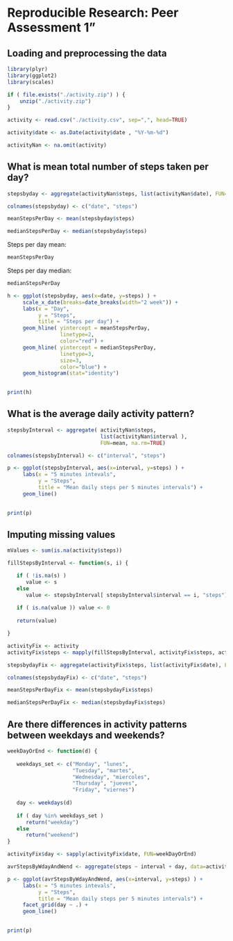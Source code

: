 
# Reproducible Research: Peer Assessment 1"


## Loading and preprocessing the data

```r
library(plyr)
library(ggplot2)
library(scales)

if ( file.exists("./activity.zip") ) {
    unzip("./activity.zip")
}

activity <- read.csv("./activity.csv", sep=",", head=TRUE)

activity$date <- as.Date(activity$date , "%Y-%m-%d")

activityNan <- na.omit(activity)
```

## What is mean total number of steps taken per day?

```r
stepsbyday <- aggregate(activityNan$steps, list(activityNan$date), FUN=sum )

colnames(stepsbyday) <- c("date", "steps") 

meanStepsPerDay <- mean(stepsbyday$steps)

medianStepsPerDay <- median(stepsbyday$steps)
``` 

Steps per day mean:

```r
meanStepsPerDay
```

Steps per day median:

```r
medianStepsPerDay
```

```r
h <- ggplot(stepsbyday, aes(x=date, y=steps) ) +
     scale_x_date(breaks=date_breaks(width="2 week")) + 
     labs(x = "Day", 
          y = "Steps", 
          title = "Steps per day") +
     geom_hline( yintercept = meanStepsPerDay, 
                 linetype=2,
                 color="red") + 
     geom_hline( yintercept = medianStepsPerDay, 
                 linetype=3,
                 size=3,
                 color="blue") +           
     geom_histogram(stat="identity")
       

print(h)
```

## What is the average daily activity pattern?

```r
stepsbyInterval <- aggregate( activityNan$steps, 
                              list(activityNan$interval ),
                              FUN=mean, na.rm=TRUE)

colnames(stepsbyInterval) <- c("interval", "steps") 

p <- ggplot(stepsbyInterval, aes(x=interval, y=steps) ) +
     labs(x = "5 minutes intevals", 
          y = "Steps", 
          title = "Mean daily steps per 5 minutes intervals") +           
     geom_line()
       

print(p)
```


## Imputing missing values

```r
mValues <- sum(is.na(activity$steps))

fillStepsByInterval <- function(s, i) { 

   if ( !is.na(s) ) 
      value <- s
   else
      value <- stepsbyInterval[ stepsbyInterval$interval == i, "steps"]
     
   if ( is.na(value )) value <- 0
   
   return(value)    

} 

activityFix <- activity
activityFix$steps <- mapply(fillStepsByInterval, activityFix$steps, activityFix$interval)

stepsbydayFix <- aggregate(activityFix$steps, list(activityFix$date), FUN=sum )

colnames(stepsbydayFix) <- c("date", "steps") 

meanStepsPerDayFix <- mean(stepsbydayFix$steps)

medianStepsPerDayFix <- median(stepsbydayFix$steps)
```

## Are there differences in activity patterns between weekdays and weekends?

```r
weekDayOrEnd <- function(d) { 
 
   weekdays_set <- c("Monday", "lunes", 
                     "Tuesday", "martes", 
                     "Wednesday", "miercoles",
                     "Thursday", "jueves",
                     "Friday", "viernes")
 
   day <- weekdays(d)
   
   if ( day %in% weekdays_set )
      return("weekday")
   else
      return("weekend")
}

activityFix$day <- sapply(activityFix$date, FUN=weekDayOrEnd)

avrStepsByWdayAndWend <- aggregate(steps ~ interval + day, data=activityFix, mean)

p <- ggplot(avrStepsByWdayAndWend, aes(x=interval, y=steps) ) +
     labs(x = "5 minutes intevals", 
          y = "Steps", 
          title = "Mean daily steps per 5 minutes intervals") + 
     facet_grid(day ~ .) +       
     geom_line()
       

print(p)
```
